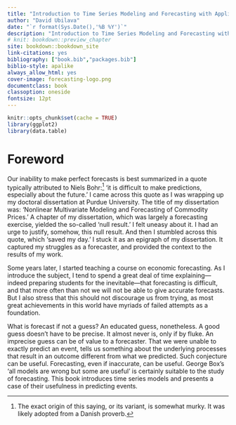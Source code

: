 ```yaml
--- 
title: "Introduction to Time Series Modeling and Forecasting with Applications in R"
author: "David Ubilava"
date: "`r format(Sys.Date(),'%B %Y')`"
description: "Introduction to Time Series Modeling and Forecasting with Applications in R"
# knit: bookdown::preview_chapter
site: bookdown::bookdown_site
link-citations: yes
bibliography: ["book.bib","packages.bib"]
biblio-style: apalike
always_allow_html: yes
cover-image: forecasting-logo.png
documentclass: book
classoption: oneside
fontsize: 12pt
---
```



```r
knitr::opts_chunk$set(cache = TRUE)
library(ggplot2)
library(data.table)
```


# Foreword {-}


Our inability to make perfect forecasts is best summarized in a quote typically attributed to Niels Bohr:^[The exact origin of this saying, or its variant, is somewhat murky. It was likely adopted from a Danish proverb.] 'it is difficult to make predictions, especially about the future.' I came across this quote as I was wrapping up my doctoral dissertation at Purdue University. The title of my dissertation was: 'Nonlinear Multivariate Modeling and Forecasting of Commodity Prices.' A chapter of my dissertation, which was largely a forecasting exercise, yielded the so-called 'null result.' I felt uneasy about it. I had an urge to justify, somehow, this null result. And then I stumbled across this quote, which 'saved my day.' I stuck it as an epigraph of my dissertation. It captured my struggles as a forecaster, and provided the context to the results of my work. 

Some years later, I started teaching a course on economic forecasting. As I introduce the subject, I tend to spend a great deal of time explaining---indeed preparing students for the inevitable---that forecasting is difficult, and that more often than not we will not be able to give accurate forecasts. But I also stress that this should not discourage us from trying, as most great achievements in this world have myriads of failed attempts as a foundation. 

What is forecast if not a guess? An educated guess, nonetheless. A good guess doesn't have to be precise. It almost never is, only if by fluke. An imprecise guess can be of value to a forecaster. That we were unable to exactly predict an event, tells us something about the underlying processes that result in an outcome different from what we predicted. Such conjecture can be useful. Forecasting, even if inaccurate, can be useful. George Box's 'all models are wrong but some are useful' is certainly suitable to the study of forecasting. This book introduces time series models and presents a case of their usefulness in predicting events. 
